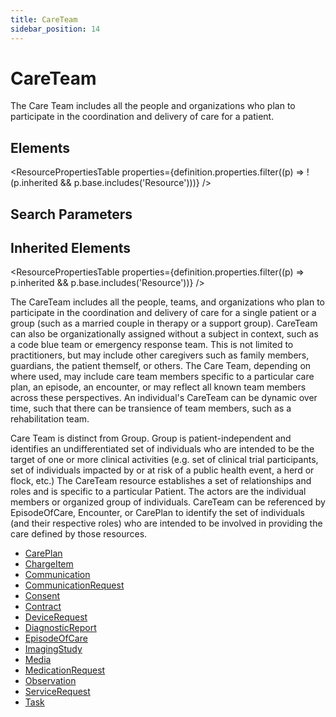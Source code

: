 ```yaml
---
title: CareTeam
sidebar_position: 14
---
```



# CareTeam

The Care Team includes all the people and organizations who plan to participate in the coordination and delivery of care for a patient.

<Tabs queryString="section">
  <TabItem value="schema" label="Schema" default>

## Elements

<ResourcePropertiesTable
  properties={definition.properties.filter((p) => !(p.inherited && p.base.includes('Resource')))}
/>

## Search Parameters

<SearchParamsTable searchParams={definition.searchParameters} />

## Inherited Elements

<ResourcePropertiesTable properties={definition.properties.filter((p) => p.inherited && p.base.includes('Resource'))} />

  </TabItem>
  <TabItem value="usage" label="Usage">
<div> <a name="bnc"></a> <p> The <Link to="/docs/api/fhir/resources/careteam">CareTeam</Link> includes all the people, teams, and organizations who plan to participate in the coordination and delivery of care for a single patient or a group (such as a married couple in therapy or a support group).  <Link to="/docs/api/fhir/resources/careteam">CareTeam</Link> can also be organizationally assigned without a subject in context, such as a code blue team or emergency response team. This is not limited to practitioners, but may include other caregivers such as family members, guardians, the patient themself, or others.  The Care Team, depending on where used, may include care team members specific to a particular care plan, an episode, an encounter, or may reflect all known team members across these perspectives. An individual's <Link to="/docs/api/fhir/resources/careteam">CareTeam</Link> can be dynamic over time, such that there can be transience of team members, such as a rehabilitation team. </p> </div>
  </TabItem>
  <TabItem value="relationships" label="Relationships">
<div> <p> Care Team is distinct from <Link to="/docs/api/fhir/resources/group">Group</Link>. <Link to="/docs/api/fhir/resources/group">Group</Link> is patient-independent and identifies an undifferentiated set of individuals who are intended to be the target of one or more clinical activities (e.g. set of clinical trial participants, set of individuals impacted by or at risk of a public health event, a herd or flock, etc.) The <Link to="/docs/api/fhir/resources/careteam">CareTeam</Link> resource establishes a set of relationships and roles and is specific to a particular <Link to="/docs/api/fhir/resources/patient">Patient</Link>.  The actors are the individual members or organized group of individuals.    <Link to="/docs/api/fhir/resources/careteam">CareTeam</Link> can be referenced by <Link to="/docs/api/fhir/resources/episodeofcare">EpisodeOfCare</Link>, <Link to="/docs/api/fhir/resources/encounter">Encounter</Link>, or <Link to="/docs/api/fhir/resources/careplan">CarePlan</Link> to identify the set of individuals (and their respective roles) who are intended to be involved in providing the care defined by those resources.  </p> </div>
  </TabItem>

  <TabItem value="referencedBy" label="Referenced By">
<ul><li><a href="/docs/api/fhir/resources/careplan">CarePlan</a></li>
<li><a href="/docs/api/fhir/resources/chargeitem">ChargeItem</a></li>
<li><a href="/docs/api/fhir/resources/communication">Communication</a></li>
<li><a href="/docs/api/fhir/resources/communicationrequest">CommunicationRequest</a></li>
<li><a href="/docs/api/fhir/resources/consent">Consent</a></li>
<li><a href="/docs/api/fhir/resources/contract">Contract</a></li>
<li><a href="/docs/api/fhir/resources/devicerequest">DeviceRequest</a></li>
<li><a href="/docs/api/fhir/resources/diagnosticreport">DiagnosticReport</a></li>
<li><a href="/docs/api/fhir/resources/episodeofcare">EpisodeOfCare</a></li>
<li><a href="/docs/api/fhir/resources/imagingstudy">ImagingStudy</a></li>
<li><a href="/docs/api/fhir/resources/media">Media</a></li>
<li><a href="/docs/api/fhir/resources/medicationrequest">MedicationRequest</a></li>
<li><a href="/docs/api/fhir/resources/observation">Observation</a></li>
<li><a href="/docs/api/fhir/resources/servicerequest">ServiceRequest</a></li>
<li><a href="/docs/api/fhir/resources/task">Task</a></li></ul>
  </TabItem>
</Tabs>
